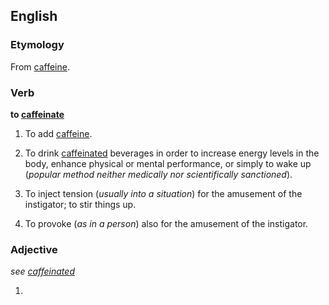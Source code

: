 ==English==

===Etymology===
From [[caffeine]].

===Verb===
'''to [[caffeinate]]'''

# To add [[caffeine]].
# {{slang}} To drink [[caffeinated]] beverages in order to increase energy levels in the body, enhance physical or mental performance, or simply to wake up (''popular method neither medically nor scientifically sanctioned'').
# {{slang}} To inject tension (''usually into a situation'') for the amusement of the instigator; to stir things up.
# {{slang}} To provoke (''as in a person'') also for the amusement of the instigator.

===Adjective===
''see [[caffeinated]]''
# {{defn|English}}